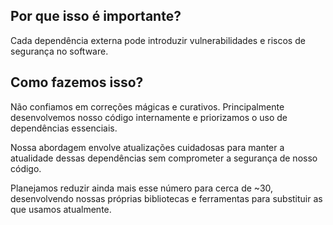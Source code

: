 
## Por que isso é importante?

<div className="h-2"/>

Cada dependência externa pode introduzir vulnerabilidades e riscos de segurança no software.

<div className="h-8"/>

<ThreeChart />

<div className="h-8"/>

## Como fazemos isso?

<div className="h-2"/>

Não confiamos em correções mágicas e curativos. Principalmente desenvolvemos nosso código internamente e priorizamos o uso de dependências essenciais.

<div className="h-2"/>

Nossa abordagem envolve atualizações cuidadosas para manter a atualidade dessas dependências sem comprometer a segurança de nosso código.

<div className="h-2"/>

Planejamos reduzir ainda mais esse número para cerca de ~30, desenvolvendo nossas próprias bibliotecas e ferramentas para substituir as que usamos atualmente.

